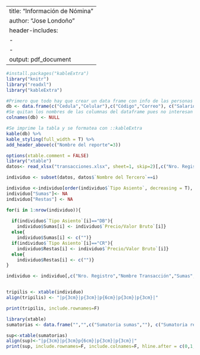 
---
title: "Información de Nómina"
author: "Jose Londoño"
header-includes:
   - \usepackage{tabu}
   - \usepackage[spanish]{babel}
output: pdf_document
---

```r
#install.packages("kableExtra")
library("knitr")
library("readxl")
library("kableExtra")

#Primero que todo hay que crear un data frame con info de las personas
db <- data.frame(c("Cedula","Celular"),c("Código","Correo"), c("Salario", "Centro de costos"))
#Se quitan los nombres de las columnas del dataframe pues no interesan
colnames(db) <- NULL

#Se imprime la tabla y se formatea con ::kableExtra
kable(db) %>%
kable_styling(full_width = T) %>%
add_header_above(c("Nombre del reporte"=3))
```

\vspace{24pt}

```r
options(xtable.comment = FALSE)
library("xtable")
datos<- read_xlsx("transacciones.xlsx", sheet=1, skip=2)[,c("Nro. Registro","Nombre del Tercero","Nombre Transacción","Tipo Asiento","Precio/Valor Bruto")]

individuo <- subset(datos, datos$`Nombre del Tercero`==i)

individuo <-individuo[order(individuo$`Tipo Asiento`, decreasing = T), ,drop=F]
individuo["Sumas"]<- NA
individuo["Restas"] <- NA

for(i in 1:nrow(individuo)){
  
  if(individuo$`Tipo Asiento`[i]=="DB"){
    individuo$Sumas[i] <- individuo$`Precio/Valor Bruto`[i]} 
  else{
    individuo$Sumas[i] <- c("")}
  if(individuo$`Tipo Asiento`[i]=="CR"){
    individuo$Restas[i] <- individuo$`Precio/Valor Bruto`[i]} 
  else{
    individuo$Restas[i] <- c("")}
}

individuo <- individuo[,c("Nro. Registro","Nombre Transacción","Sumas","Restas")]


tripilis <- xtable(individuo)
align(tripilis) <- "|p{3cm}|p{3cm}|p{6cm}|p{3cm}|p{3cm}|"

print(tripilis, include.rownames=F)


```

```r
library(xtable)
sumatorias <- data.frame("","",c("Sumatoria sumas",""), c("Sumatoria restas", "Saldo"))

sup<-xtable(sumatorias)
align(sup)<-"|p{3cm}|p{3cm}p{6cm}|p{3cm}|p{3cm}|"
print(sup, include.rownames=F, include.colnames=F, hline.after = c(0,1,2))



```





